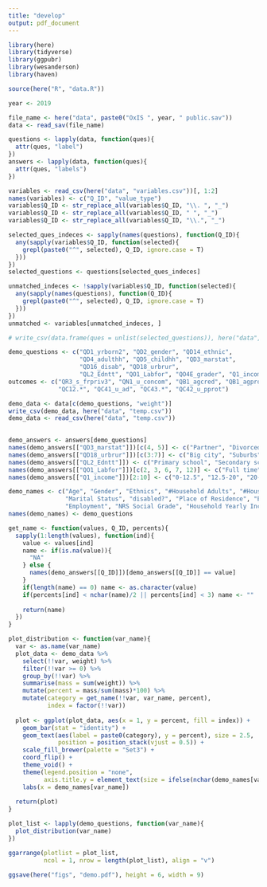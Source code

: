 ```yaml
---
title: "develop"
output: pdf_document
---
```


```r
library(here)
library(tidyverse)
library(ggpubr)
library(wesanderson)
library(haven)

source(here("R", "data.R"))
```


```r
year <- 2019

file_name <- here("data", paste0("OxIS ", year, " public.sav"))
data <- read_sav(file_name)

questions <- lapply(data, function(ques){
  attr(ques, "label")
})
answers <- lapply(data, function(ques){
  attr(ques, "labels")
})

variables <- read_csv(here("data", "variables.csv"))[, 1:2]
names(variables) <- c("Q_ID", "value_type")
variables$Q_ID <- str_replace_all(variables$Q_ID, "\\. ", "_")
variables$Q_ID <- str_replace_all(variables$Q_ID, " ", "_")
variables$Q_ID <- str_replace_all(variables$Q_ID, "\\.", "_")

selected_ques_indeces <- sapply(names(questions), function(Q_ID){
  any(sapply(variables$Q_ID, function(selected){
    grepl(paste0("^", selected), Q_ID, ignore.case = T)
  }))
})
selected_questions <- questions[selected_ques_indeces]

unmatched_indeces <- !sapply(variables$Q_ID, function(selected){
  any(sapply(names(questions), function(Q_ID){
    grepl(paste0("^", selected), Q_ID, ignore.case = T)
  }))
})
unmatched <- variables[unmatched_indeces, ]

# write_csv(data.frame(ques = unlist(selected_questions)), here("data", paste0("selected_questions.csv")))

demo_questions <- c("QD1_yrborn2", "QD2_gender", "QD14_ethnic",
                    "QD4_adulthh", "QD5_childhh", "QD3_marstat",
                    "QD16_disab", "QD18_urbrur",
                    "QL2_Edntt", "QO1_Labfor", "QO4E_grader", "Q1_income")
outcomes <- c("QR3_s_frpriv3", "QN1_u_concom", "QB1_agcred", "QB1_agprov", "QB1_agpdat",
              "QC12.*", "QC41_u_ad", "QC43.*", "QC42_u_pprot")

demo_data <- data[c(demo_questions, "weight")]
write_csv(demo_data, here("data", "temp.csv"))
demo_data <- read_csv(here("data", "temp.csv"))
  
```
``` r
demo_answers <- answers[demo_questions]
names(demo_answers[["QD3_marstat"]])[c(4, 5)] <- c("Partner", "Divorced")
names(demo_answers[["QD18_urbrur"]])[c(3:7)] <- c("Big city", "Suburbs", "Town", "Village", "Farm")
names(demo_answers[["QL2_Edntt"]]) <- c("Primary school", "Secondary school", "Special school", "Sixth form college", "Technical college", "Further Education College", "Adult Community College", "University", "Other")
names(demo_answers[["QO1_Labfor"]])[c(2, 3, 6, 7, 12)] <- c("Full time", "Part time", "Disabled", "Community service", "Housework")
names(demo_answers[["Q1_income"]])[2:10] <- c("0-12.5", "12.5-20", "20-30", "30-40", "40-50", "50-60", "60-70", "70-80", "80+")

demo_names <- c("Age", "Gender", "Ethnics", "#Household Adults", "#Household Children",
                "Marital Status", "disabled?", "Place of Residence", "Education",
                "Employment", "NRS Social Grade", "Household Yearly Income (£1000)")
names(demo_names) <- demo_questions

get_name <- function(values, Q_ID, percents){
  sapply(1:length(values), function(ind){
    value <- values[ind]
    name <- if(is.na(value)){
      "NA"
    } else {
      names(demo_answers[[Q_ID]])[demo_answers[[Q_ID]] == value]
    }
    if(length(name) == 0) name <- as.character(value)
    if(percents[ind] < nchar(name)/2 || percents[ind] < 3) name <- ""
    
    return(name)
  })
}

plot_distribution <- function(var_name){
  var <- as.name(var_name)
  plot_data <- demo_data %>%
    select(!!var, weight) %>%
    filter(!!var >= 0) %>%
    group_by(!!var) %>%
    summarise(mass = sum(weight)) %>%
    mutate(percent = mass/sum(mass)*100) %>%
    mutate(category = get_name(!!var, var_name, percent),
           index = factor(!!var))
  
  plot <- ggplot(plot_data, aes(x = 1, y = percent, fill = index)) +
    geom_bar(stat = "identity") +
    geom_text(aes(label = paste0(category), y = percent), size = 2.5,
              position = position_stack(vjust = 0.5)) +
    scale_fill_brewer(palette = "Set3") +
    coord_flip() +
    theme_void() +
    theme(legend.position = "none",
          axis.title.y = element_text(size = ifelse(nchar(demo_names[var_name][var_name]) > 20, 7, 8))) +
    labs(x = demo_names[var_name])
  
  return(plot)
}

plot_list <- lapply(demo_questions, function(var_name){
  plot_distribution(var_name)
})

ggarrange(plotlist = plot_list,
          ncol = 1, nrow = length(plot_list), align = "v")

ggsave(here("figs", "demo.pdf"), height = 6, width = 9)

```